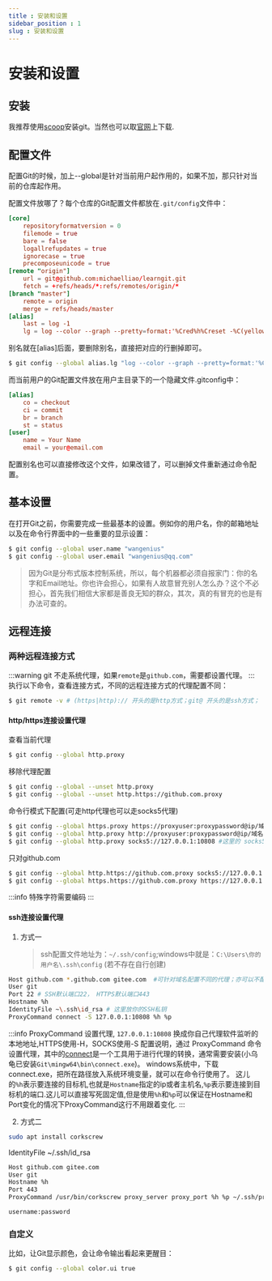 ```yaml
---
title : 安装和设置
sidebar_position : 1
slug : 安装和设置
---
```

# 安装和设置

## 安装

我推荐使用[scoop](./scoop)安装git。当然也可以取[官网](https://git-scm.com/downloads)上下载.

## 配置文件

配置Git的时候，加上--global是针对当前用户起作用的，如果不加，那只针对当前的仓库起作用。

配置文件放哪了？每个仓库的Git配置文件都放在`.git/config`文件中：

```toml title=".git/config"
[core]
    repositoryformatversion = 0
    filemode = true
    bare = false
    logallrefupdates = true
    ignorecase = true
    precomposeunicode = true
[remote "origin"]
    url = git@github.com:michaelliao/learngit.git
    fetch = +refs/heads/*:refs/remotes/origin/*
[branch "master"]
    remote = origin
    merge = refs/heads/master
[alias]
    last = log -1
    lg = log --color --graph --pretty=format:'%Cred%h%Creset -%C(yellow)%d%Creset %s %Cgreen(%cr) %C(bold blue)<%an>%Creset' --abbrev-commit
```
别名就在[alias]后面，要删除别名，直接把对应的行删掉即可。

```bash title="配置别名"
$ git config --global alias.lg "log --color --graph --pretty=format:'%Cred%h%Creset -%C(yellow)%d%Creset %s %Cgreen(%cr) %C(bold blue)<%an>%Creset' --abbrev-commit"
```


而当前用户的Git配置文件放在用户主目录下的一个隐藏文件.gitconfig中：
```toml title="{user}/.gitconfig"
[alias]
    co = checkout
    ci = commit
    br = branch
    st = status
[user]
    name = Your Name
    email = your@email.com
```
配置别名也可以直接修改这个文件，如果改错了，可以删掉文件重新通过命令配置。

## 基本设置

在打开Git之前，你需要完成一些最基本的设置。例如你的用户名，你的邮箱地址以及在命令行界面中的一些重要的显示设置：

```bash
$ git config --global user.name "wangenius"
$ git config --global user.email "wangenius@qq.com"
```

> 因为Git是分布式版本控制系统，所以，每个机器都必须自报家门：你的名字和Email地址。你也许会担心，如果有人故意冒充别人怎么办？这个不必担心，首先我们相信大家都是善良无知的群众，其次，真的有冒充的也是有办法可查的。

## 远程连接

### 两种远程连接方式

:::warning
git 不走系统代理，如果`remote`是`github.com`，需要都设置代理。
:::
执行以下命令，查看连接方式，不同的远程连接方式的代理配置不同：

```bash title="查看远程连接"
$ git remote -v # (https|http):// 开头的是http方式；git@ 开头的是ssh方式；
```

#### http/https连接设置代理

查看当前代理

```bash
$ git config --global http.proxy
```

移除代理配置

```bash
$ git config --global --unset http.proxy
$ git config --global --unset http.https://github.com.proxy
```

命令行模式下配置(可走http代理也可以走socks5代理)

```bash
$ git config --global https.proxy https://proxyuser:proxypassword@ip/域名:port
$ git config --global http.proxy http://proxyuser:proxypassword@ip/域名:port
$ git config --global http.proxy socks5://127.0.0.1:10808 #这里的 socks5 仅仅是代理使用的协议，它依然是针对 http 设置的，所以仅对 http 协议的仓库有效。
```

只对github.com

```bash
$ git config --global http.https://github.com.proxy socks5://127.0.0.1:10808
$ git config --global https.https://github.com.proxy https://127.0.0.1:10808
```

:::info
特殊字符需要编码
:::

#### ssh连接设置代理

1. 方式一
   > ssh配置文件地址为：`~/.ssh/config`;windows中就是：`C:\Users\你的用户名\.ssh\config` (若不存在自行创建)

```bash
Host github.com *.github.com gitee.com	#可针对域名配置不同的代理；亦可以不配置
User git
Port 22 # SSH默认端口22， HTTPS默认端口443
Hostname %h
IdentityFile ~\.ssh\id_rsa # 这里放你的SSH私钥
ProxyCommand connect -S 127.0.0.1:10808 %h %p
```

:::info ProxyCommand
设置代理, `127.0.0.1:10808` 换成你自己代理软件监听的本地地址,HTTPS使用-H，SOCKS使用-S
配置说明，通过 ProxyCommand 命令设置代理，其中的[connect](https://bitbucket.org/gotoh/connect)是一个工具用于进行代理的转换，通常需要安装(小乌龟已安装`Git\mingw64\bin\connect.exe`)。
windows系统中，下载connect.exe，把所在路径放入系统环境变量，就可以在命令行使用了。
这儿的`%h`表示要连接的目标机,也就是`Hostname`指定的ip或者主机名,`%p`表示要连接到目标机的端口.这儿可以直接写死固定值,但是使用`%h`和`%p`可以保证在Hostname和Port变化的情况下ProxyCommand这行不用跟着变化.
:::

2. 方式二

```bash title="安装corkscrew"
sudo apt install corkscrew
```

IdentityFile ~/.ssh/id_rsa

```bash title="修改 ~/.ssh/config"
Host github.com gitee.com
User git
Hostname %h
Port 443
ProxyCommand /usr/bin/corkscrew proxy_server proxy_port %h %p ~/.ssh/proxyauth #proxy_server 为代理服务器地址，proxy_port 为代理服务器端口。
```

```bash title="修改 ~/.ssh/proxyauth，写上代理用户名密码"
username:password
```

### 自定义

比如，让Git显示颜色，会让命令输出看起来更醒目：
```bash
$ git config --global color.ui true
```
